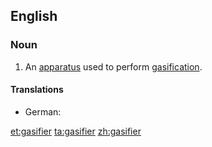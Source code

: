 ==English==

===Noun===
{{en-noun}}

# An [[apparatus]] used to perform [[gasification]].

====Translations====
{{trans-top|apparatus used to perform gasification}}
* German: {{t-|de|Vergaser|m}}
{{trans-mid}}
{{trans-bottom}}

[[et:gasifier]]
[[ta:gasifier]]
[[zh:gasifier]]